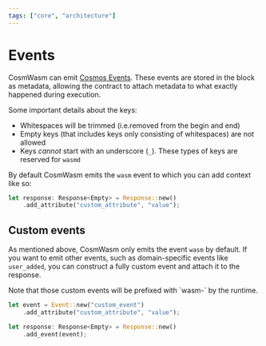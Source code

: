 ```yaml
---
tags: ["core", "architecture"]
---
```



# Events

CosmWasm can emit [Cosmos Events]. These events are stored in the block as
metadata, allowing the contract to attach metadata to what exactly happened
during execution.

<Callout>

Some important details about the keys:

- Whitespaces will be trimmed (i.e.removed from the begin and end)
- Empty keys (that includes keys only consisting of whitespaces) are not allowed
- Keys _cannot_ start with an underscore (`_`). These types of keys are reserved
  for `wasmd`

</Callout>

By default CosmWasm emits the `wasm` event to which you can add context like so:

```rust filename="wasm_event.rs" template="core"
let response: Response<Empty> = Response::new()
    .add_attribute("custom_attribute", "value");
```

## Custom events

As mentioned above, CosmWasm only emits the event `wasm` by default. If you want
to emit other events, such as domain-specific events like `user_added`, you can
construct a fully custom event and attach it to the response.

<Callout>
  Note that those custom events will be prefixed with `wasm-` by the runtime.
</Callout>

```rust filename="custom_event.rs" template="core"
let event = Event::new("custom_event")
    .add_attribute("custom_attribute", "value");

let response: Response<Empty> = Response::new()
    .add_event(event);
```

[Cosmos Events]: https://docs.cosmos.network/v0.50/learn/advanced/events
